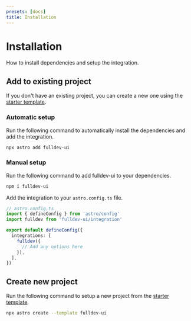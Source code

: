 ```yaml
---
presets: [docs]
title: Installation
---
```



# Installation

How to install dependencies and setup the integration.

## Add to existing project

If you don't have an existing project, you can create a new one using the [starter template](https://github.com/fulldotdev/starter).

### Automatic setup

Run the following command to automatically install the dependencies and add the integration.

```bash
npx astro add fulldev-ui
```

### Manual setup

Run the following command to add fulldev-ui to your dependencies.

```bash
npm i fulldev-ui
```

Add the integration to your `astro.config.ts` file.

```ts
// astro.config.ts
import { defineConfig } from 'astro/config'
import fulldev from 'fulldev-ui/integration'

export default defineConfig({
  integrations: [
    fulldev({
      // Add any options here
    }),
  ],
})
```

## Create new project

Run the following command to setup a new project from the [starter template](https://github.com/fulldotdev/starter).

```bash
npx astro create --template fulldev-ui
```
